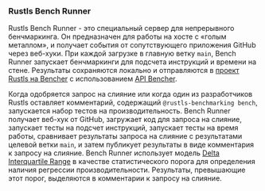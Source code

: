 ### Rustls Bench Runner
Rustls Bench Runner - это специальный сервер для непрерывного бенчмаркинга.
Он предназначен для работы на хосте с «голым металлом»,
и получает события от сопутствующего приложения GitHub через веб-хуки.
При каждой загрузке в главную ветку `main`,
Bench Runner запускает бенчмаркинги для подсчета инструкций и времени на стене.
Результаты сохраняются локально и
отправляются в [проект Rustls на Bencher][bencher rustls] с использованием [API Bencher][bencher api].

Когда одобряется запрос на слияние
или когда один из разработчиков Rustls оставляет комментарий, содержащий `@rustls-benchmarking bench`,
запускается набор тестов на производительность.
Bench Runner получает веб-хук от GitHub,
загружает код для запроса на слияние,
запускает тесты на подсчет инструкций,
запускает тесты на время работы,
сравнивает результаты запроса на слияние с результатами целевой ветки `main`,
и затем публикует результаты в виде комментария к запросу на слияние.
Bench Runner использует модель [Delta Interquartile Range][delta iqr] в качестве статистического порога
для определения наличия регрессии производительности.
Результаты, превышающие этот порог, выделяются в комментарии к запросу на слияние.

[bencher rustls]: /perf/rustls-821705769?key=true&reports_per_page=8&branches_per_page=8&testbeds_per_page=8&benchmarks_per_page=8&reports_page=1&branches_page=1&testbeds_page=1&benchmarks_page=1&clear=true&tab=branches&measures=013468de-9c37-4605-b363-aebbbf63268d&branches=28fae530-2b53-4482-acd4-47e16030d54f&testbeds=62ed31c3-8a58-479c-b828-52521ed67bee&benchmarks=bd25f73c-b2b9-4188-91b4-f632287c0a1b%2C8d443816-7a23-40a1-a54c-59de911eb517%2C42edb37f-ca91-4984-8835-445514575c85&start_time=1704067200000
[bencher api]: /docs/ru/api/
[delta iqr]: /docs/ru/explanation/thresholds/#delta-interquartile-range-thresholds
